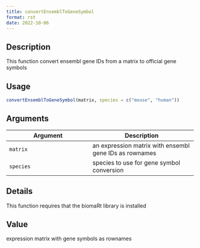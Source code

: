 ```yaml
--- 
title: convertEnsemblToGeneSymbol 
format: rst 
date: 2022-10-06 
--- 
```


## Description

This function convert ensembl gene IDs from a matrix to official gene symbols


## Usage

```r
convertEnsemblToGeneSymbol(matrix, species = c("mouse", "human"))
```


## Arguments

Argument      |Description
------------- |----------------
`matrix`     |     an expression matrix with ensembl gene IDs as rownames
`species`     |     species to use for gene symbol conversion


## Details

This function requires that the biomaRt library is installed


## Value

expression matrix with gene symbols as rownames


